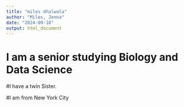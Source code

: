 ```yaml
---
title: "miles dhalwala"
author: "Miles, Jenna"
date: "2024-09-18"
output: html_document
---
```

# I am a senior studying Biology and Data Science

#I have a twin Sister. 

#I am from New York City 

